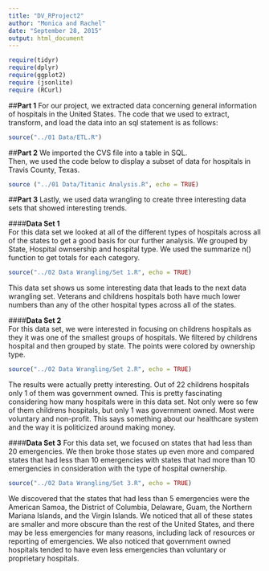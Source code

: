 ```yaml
---
title: "DV_RProject2"
author: "Monica and Rachel"
date: "September 28, 2015"
output: html_document
---  
```


```r
require(tidyr)
require(dplyr)
require(ggplot2)
require (jsonlite)
require (RCurl)
```  

##**Part 1**
For our project, we extracted data concerning general information of hospitals in the United States. 
The code that we used to extract, transform, and load the data into an sql statement is as follows: 
```r
source("../01 Data/ETL.R")
```
##**Part 2**
We imported the CVS file into a table in SQL.  
Then, we used the code below to display a subset of data for hospitals in Travis County, Texas. 
```r
source ("../01 Data/Titanic Analysis.R", echo = TRUE)
```
##**Part 3**
Lastly, we used data wrangling to create three interesting data sets that showed interesting trends. 
  
####**Data Set 1**  
For this data set we looked at all of the different types of hospitals across all of the states to get a good basis for our further analysis. We grouped by State, Hospital ownsership and hospital type. We used the summarize n() function to get totals for each category.   
```r
source("../02 Data Wrangling/Set 1.R", echo = TRUE)
```  
  
This data set shows us some interesting data that leads to the next data wrangling set. Veterans and childrens hospitals both have much lower numbers than any of the other hospital types across all of the states.  

####**Data Set 2**  
For this data set, we were interested in focusing on childrens hospitals as they it was one of the smallest groups of hospitals. We filtered by childrens hospital and then grouped by state. The points were colored by ownership type.  
```r
source("../02 Data Wrangling/Set 2.R", echo = TRUE)
```  
The results were actually pretty interesting. Out of 22 childrens hospitals only 1 of them was government owned. This is pretty fascinating considering how many hospitals were in this data set. Not only were so few of them childrens hospitals, but only 1 was government owned. Most were voluntary and non-profit. This says something about our healthcare system and the way it is politicized around making money.  
  
####**Data Set 3**
For this data set, we focused on states that had less than 20 emergencies. We then broke those states up even more and compared states that had less than 10 emergencies with states that had more than 10 emergencies in consideration with the type of hospital ownership.
```r
source("../02 Data Wrangling/Set 3.R", echo = TRUE)
```
We discovered that the states that had less than 5 emergencies were the American Samoa, the District of Columbia, Delaware, Guam, the Northern Mariana Islands, and the Virgin Islands. We noticed that all of these states are smaller and more obscure than the rest of the United States, and there may be less emergencies for many reasons, including lack of resources or reporting of emergencies. We also noticed that government owned hospitals tended to have even less emergencies than voluntary or proprietary hospitals.
